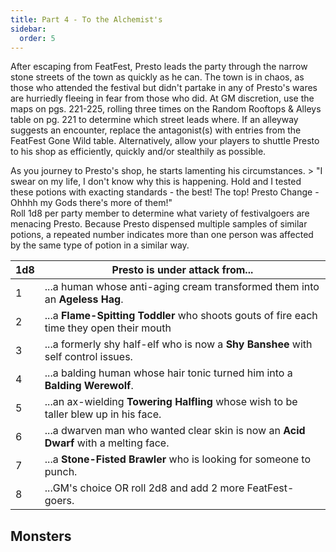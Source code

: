 ```yaml
---
title: Part 4 - To the Alchemist's
sidebar:
  order: 5
---
```


After escaping from FeatFest, Presto leads the party through the narrow stone streets of the town as quickly as he can. The town is in chaos, as those who attended the festival but didn't partake in any of Presto's wares are hurriedly fleeing in fear from those who did.
At GM discretion, use the maps on pgs. 221-225, rolling three times on the Random Rooftops & Alleys table on pg. 221 to determine which street leads where. If an alleyway suggests an encounter, replace the antagonist(s) with entries from the FeatFest Gone Wild table.
Alternatively, allow your players to shuttle Presto to his shop as efficiently, quickly and/or stealthily as possible.

<Aside title="Flavour Text">
As you journey to Presto's shop, he starts lamenting his circumstances.
> "I swear on my life, I don't know why this is happening. Hold and I tested these potions with exacting standards - the best! The top! Presto Change - Ohhhh my Gods there's more of them!"

</Aside>


<Aside type="danger" title="Variant Encounter (optional) - FeatFest Gone Wild">
Roll 1d8 per party member to determine what variety of festivalgoers are menacing Presto. Because Presto dispensed multiple samples of similar potions, a repeated number indicates more than one person was affected by the same type of potion in a similar way.

| 1d8      | Presto is under attack from... |
| -------- | -------                        |
| 1 | ...a human whose anti-aging cream transformed them into an **Ageless Hag**. |
| 2 | ...a **Flame-Spitting Toddler** who shoots gouts of fire each time they open their mouth |
| 3 | ...a formerly shy half-elf who is now a **Shy Banshee** with self control issues. |
| 4 | ...a balding human whose hair tonic turned him into a **Balding Werewolf**. |
| 5 | ...an ax-wielding **Towering Halfling** whose wish to be taller blew up in his face. |
| 6 | ...a dwarven man who wanted clear skin is now an **Acid Dwarf** with a melting face. |
| 7 | ...a **Stone-Fisted Brawler** who is looking for someone to punch. |
| 8 | ...GM's choice OR roll 2d8 and add 2 more FeatFest-goers. |
</Aside>

## Monsters
<Monster slug="tater-von-spud" />
